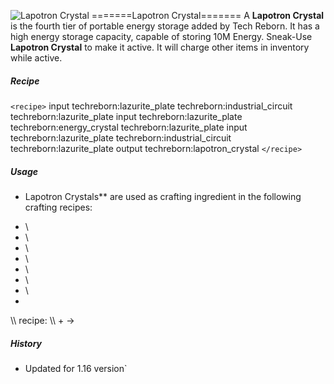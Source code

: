 ![Lapotron Crystal](/mods/techreborn/lapotron_crystal.png)
=======Lapotron Crystal======= A **Lapotron Crystal** is the fourth
tier of portable energy storage added by Tech Reborn. It has a high
energy storage capacity, capable of storing 10M Energy. Sneak-Use
**Lapotron Crystal** to make it active. It will charge other items
in inventory while active.

##### Recipe

`<recipe>` input techreborn:lazurite_plate
techreborn:industrial_circuit techreborn:lazurite_plate input
techreborn:lazurite_plate techreborn:energy_crystal
techreborn:lazurite_plate input techreborn:lazurite_plate
techreborn:industrial_circuit techreborn:lazurite_plate output
techreborn:lapotron_crystal `</recipe>`

##### Usage

- Lapotron Crystals** are used as crafting ingredient in the
        following crafting recipes:

* <Mcitem id="techreborn:lapotronic_energy_orb"/>\
* <Mcitem id="techreborn:MFSU"/>\
* <Mcitem id="techreborn:energy_flow_chip"/>\
* <Mcitem id="techreborn:nanosaber"/>\
* <Mcitem id="techreborn:quantum_boots"/>\
* <Mcitem id="techreborn:quantum_chestplate"/>\
* <Mcitem id="techreborn:quantum_helmet"/>\
* <Mcitem id="techreborn:quantum_leggings"/>

\\\\ <Mcitem id="techreborn:assembly_machine"/>
recipe: \\\\
<Mcitem id="techreborn:industrial_circuit"/> +
<Mcitem id="techreborn:lapotron_crystal"/> -\>
<Mcitem id="techreborn:energy_flow_chip"/>

##### History

* Updated for 1.16 version`
